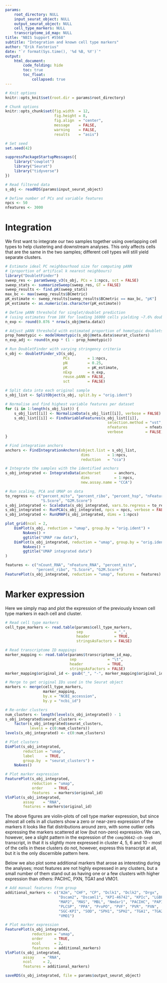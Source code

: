 ```yaml
---
params:
    root_directory: NULL
    input_seurat_object: NULL
    output_seurat_object: NULL
    cell_type_markers: NULL
    transcriptome_id_map: NULL
title: "NBIS Support #5568"
subtitle: "Integration and known cell type markers"
author: "Erik Fasterius"
date: "`r format(Sys.time(), '%d %B, %Y')`"
output:
    html_document:
        code_folding: hide
        toc: true
        toc_float:
            collapsed: true
---
```


```r
# Knit options
knitr::opts_knit$set(root.dir = params$root_directory)

# Chunk options
knitr::opts_chunk$set(fig.width  = 12,
                      fig.height = 8,
                      fig.align  = "center",
                      message    = FALSE,
                      warning    = FALSE,
                      results    = "asis")

# Set seed
set.seed(42)
```

```r
suppressPackageStartupMessages({
    library("cowplot")
    library("Seurat")
    library("tidyverse")
})
```

```r
# Read filtered data
s_obj <- readRDS(params$input_seurat_object)

# Define number of PCs and variable features
npcs <- 50
nfeatures <- 3000
```

# Integration

We first want to integrate our two samples together using overlapping cell
types to help clustering and downstream analyses. This only affects cells that
are the same in the two samples; different cell types will still yield separate
clusters.

```r
# Estimate ideal PC neighbourhood size for computing pANN
# (proportion of artifical k nearest neighbours)
library("DoubletFinder")
sweep_res <- paramSweep_v3(s_obj, PCs = 1:npcs, sct = FALSE)
sweep_stats <- summarizeSweep(sweep_res, GT = FALSE)
sweep_results <- find.pK(sweep_stats)
max_bc <- max(sweep_results$BCmetric)
pK_estimate <- sweep_results[sweep_results$BCmetric == max_bc, "pK"]
pK_estimate <- as.numeric(as.character(pK_estimate))

# Define pANN threshold for singlet/doublet prediction
# (using estimates from 10X for loading 16000 cells yielding ~7.6% doublets)
n_exp <- round(0.076 * nrow(s_obj@meta.data))

# Adjust pANN threshold with estimated proportion of homotypic doublets
prop_homotypic <- modelHomotypic(s_obj@meta.data$seurat_clusters)
n_exp_adj <- round(n_exp * (1 - prop_homotypic))

# Run DoubletFinder with varying stringency criteria
s_obj <- doubletFinder_v3(s_obj,
                          PCs        = 1:npcs,
                          pN         = 0.25,
                          pK         = pK_estimate,
                          nExp       = n_exp,
                          reuse.pANN = FALSE,
                          sct        = FALSE)
```

```r
# Split data into each original sample
s_obj_list <- SplitObject(s_obj, split.by = "orig.ident")

# Normalise and find highest variable features per dataset
for (i in 1:length(s_obj_list)) {
    s_obj_list[[i]] <- NormalizeData(s_obj_list[[i]], verbose = FALSE)
    s_obj_list[[i]] <- FindVariableFeatures(s_obj_list[[i]],
                                              selection.method = "vst",
                                              nfeatures        = nfeatures,
                                              verbose          = FALSE)
}

# Find integration anchors
anchors <- FindIntegrationAnchors(object.list = s_obj_list,
                                  dims        = 1:npcs,
                                  reduction   = "cca")

# Integrate the samples with the identified anchors
s_obj_integrated <- IntegrateData(anchorset      = anchors,
                                  dims           = 1:npcs,
                                  new.assay.name = "CCA")
```

```r
# Run scaling, PCA and UMAP on data
to_regress <- c("percent_mito", "percent_ribo", "percent_hsp", "nFeature_RNA",
                "S.Score", "G2M.Score")
s_obj_integrated <- ScaleData(s_obj_integrated, vars.to.regress = to_regress)
s_obj_integrated <- RunPCA(s_obj_integrated, npcs = npcs, verbose = FALSE)
s_obj_integrated <- RunUMAP(s_obj_integrated, dims = 1:npcs)
```

```r
plot_grid(ncol = 2,
    DimPlot(s_obj, reduction = "umap", group.by = "orig.ident") +
        NoAxes() +
        ggtitle("UMAP raw data"),
    DimPlot(s_obj_integrated, reduction = "umap", group.by = "orig.ident") +
        NoAxes() +
        ggtitle("UMAP integrated data")
)
```

```r
features <- c("nCount_RNA", "nFeature_RNA", "percent_mito",
              "percent_ribo", "S.Score", "G2M.Score")
FeaturePlot(s_obj_integrated, reduction = "umap", features = features)
```

# Marker expression

Here we simply map and plot the expression of the previously known cell type
markers in each cell and cluster.

```r
# Read cell type markers
cell_type_markers <- read.table(params$cell_type_markers,
                                sep              = ",",
                                header           = TRUE,
                                stringsAsFactors = FALSE)

# Read transcriptome ID mappings
marker_mapping <- read.table(params$transcriptome_id_map,
                             sep              = "\t",
                             header           = TRUE,
                             stringsAsFactors = FALSE)
marker_mapping$original_id <- gsub("_", "-", marker_mapping$original_id)

# Merge to get original IDs used in the Seurat object
markers <- merge(cell_type_markers,
                 marker_mapping,
                 by.x = "NCBI_accession",
                 by.y = "ncbi_id")
```

```r
# Re-order clusters
num_clusters <- length(levels(s_obj_integrated)) - 1
s_obj_integrated$seurat_clusters <-
    factor(s_obj_integrated$seurat_clusters,
           levels = c(0:num_clusters))
levels(s_obj_integrated) <- c(0:num_clusters)

# Plot clusters
DimPlot(s_obj_integrated,
        reduction = "umap",
        label     = TRUE,
        group.by  = "seurat_clusters") +
    NoAxes()

# Plot marker expression
FeaturePlot(s_obj_integrated,
            reduction = "umap",
            order     = TRUE,
            features  = markers$original_id)
VlnPlot(s_obj_integrated,
        assay    = "RNA",
        features = markers$original_id)
```

The above figures are violin-plots of cell type marker expression, but since
almost all cells in all clusters show a zero or near-zero expression of the
markers it looks like flat distributions around zero, with some outlier cells
expressing the markers scattered at low (but non-zero) expression. We can,
however, see a slight pattern in the expression of the `comp36642-c0-seq6`
transcript, in that it is slightly more expressed in cluster 4, 5, 6 and 10 -
most of the cells in these clusters do not, however, express this transcript at
all, but it is the only discernible pattern here.

Below we also plot some additional markers that arose as interesting during the
analyses; most features are not highly expressed in any clusters, but a small
number of them stand out as having one or a few clusters with higher expression
than others: PACIHC, PXN, TGA1 and VMO1.

```r
# Add manual features from group
additional_markers <- c("A2m", "CHF", "CP", "Dclk1", "Dclk2", "Drgx",
                        "Dscam2", "Dscaml1", "KPI-46742", "KPIc", "LGBP",
                        "MAP2", "MAS", "MBL", "Nmdar1", "PACIHC", "PAPI",
                        "PLCSP", "PPA", "ProPO", "PVF", "PVR", "PXN",
                        "SGC-KPI", "SOD", "SPH1", "SPH2", "TGA1", "TGA2",
                        "VMO1")

# Plot marker expression
FeaturePlot(s_obj_integrated,
            reduction = "umap",
            order     = TRUE,
            ncol      = 2,
            features  = additional_markers)
VlnPlot(s_obj_integrated,
        assay    = "RNA",
        ncol     = 2,
        features = additional_markers)
```

```r
saveRDS(s_obj_integrated, file = params$output_seurat_object)
```
